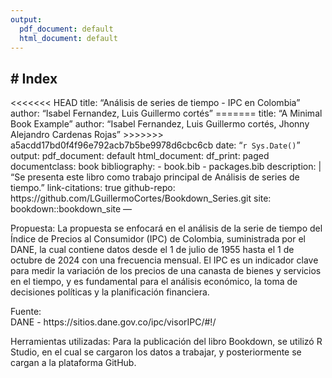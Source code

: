 ```yaml
---
output:
  pdf_document: default
  html_document: default
---
```

# Index
--- 
<<<<<<< HEAD
title: "Análisis de series de tiempo - IPC en Colombia"
author: "Isabel Fernandez, Luis Guillermo cortés"
=======
title: "A Minimal Book Example"
author: "Isabel Fernandez, Luis Guillermo cortés, Jhonny Alejandro Cardenas Rojas"
>>>>>>> a5acdd17bd0f4f96e792acb7b5be9978d6cbc6cb
date: "`r Sys.Date()`"
output:
  pdf_document: default
  html_document:
    df_print: paged
documentclass: book
bibliography:
- book.bib
- packages.bib
description: |
  "Se presenta este libro como trabajo principal de Análisis de series de tiempo."
link-citations: true
github-repo: https://github.com/LGuillermoCortes/Bookdown_Series.git
site: bookdown::bookdown_site
---


Propuesta:
La propuesta se enfocará en el análisis de la serie de tiempo del Índice de Precios al Consumidor (IPC)  de Colombia, suministrada por el DANE, la cual contiene datos desde el 1 de julio de 1955 hasta el 1 de octubre de 2024 con una frecuencia mensual. El IPC es un indicador clave para medir la variación de los precios de una canasta de bienes y servicios en el tiempo, y es fundamental para el análisis económico, la toma de decisiones políticas y la planificación financiera.

Fuente:  
DANE -  https://sitios.dane.gov.co/ipc/visorIPC/#!/

Herramientas utilizadas:
Para la publicación del libro Bookdown, se utilizó R Studio, en el cual se cargaron los datos a trabajar, y posteriormente se cargan a la plataforma GitHub.

